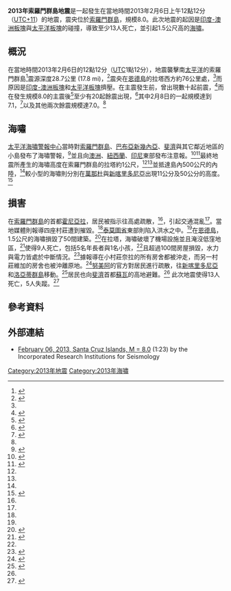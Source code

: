 {{noteTA |G1=Earthquake }}
{{UTC+11}}
{{Infobox earthquake
| title = 2013年索羅門群島地震
| image = 
| image alt =
| imagecaption =
| caption =
| map2 = {{Location map | Solomon Islands
| relief = yes
| label = 
| lat = -10.7377
| long = 165.1378
| mark = Bullseye1.png
| marksize = 40
| position = bottom
| width = 250
| float = center
| caption = }}
| map2_caption = 震央在索羅門群島的位置
| date = {{Start date|2013|02|06|df=y}}
| magnitude = M<sub>w</sub> 8.0
|depth = 28.7公里
|location = {{Coord|10.7377|S|165.1378|E |format=dms |type:event_dim:200km |display=inline,title}}
|type = [[大型逆衝區地震|大型逆衝區地震]]
|countries affected = {{SOL}}<br />{{NCL}}<br />{{VAN}}
|damage =
|intensity = 
|tsunami = 1.5公尺
|aftershocks = 20
|PGA =
|casualties = 13死5失蹤
}}
'''2013年索羅門群島地震'''是一起發生在當地時間2013年2月6日上午12點12分（[[UTC+11|UTC+11]]）的地震，震央位於[[索羅門群島|索羅門群島]]，規模8.0。此次地震的起因是[[印度-澳洲板塊|印度-澳洲板塊]]與[[太平洋板塊|太平洋板塊]]的碰撞，導致至少13人死亡，並引起1.5公尺高的[[海嘯|海嘯]]。

== 概況 ==
在當地時間2013年2月6日的12點12分（[[UTC|UTC]]1點12分），地震襲擊南[[太平洋|太平洋]]的索羅門群島<ref name="autogenerated1">{{cite web |url=http://earthquake.usgs.gov/earthquakes/eventpage/usc000f1s0#summary |title=M8.0 - 76km W of Lata, Solomon Islands 2013-02-06 01:12:27 UTC |publisher=Earthquake.usgs.gov |date= |accessdate=2013-02-10 |archive-date=2021-01-05 |archive-url=https://web.archive.org/web/20210105160150/https://earthquake.usgs.gov/earthquakes/eventpage/usc000f1s0#summary |dead-url=no }}</ref>震源深度28.7公里 (17.8 mi)，<ref name="bbc">{{cite news|date=2013-02-05|title=Powerful earthquake strikes off Solomon Islands|publisher=BBC|accessdate=2013-02-05|url=http://www.bbc.co.uk/news/world-asia-21347496|archive-date=2020-10-21|archive-url=https://web.archive.org/web/20201021080924/https://www.bbc.co.uk/news/world-asia-21347496|dead-url=no}}</ref>震央在[[恩德島|恩德島]]的拉塔西方約76公里處，<ref name="autogenerated1"/>而原因是[[印度-澳洲板塊|印度-澳洲板塊]]和[[太平洋板塊|太平洋板塊]]擠壓。在主震發生前，曾出現數十起前震，<ref>{{cite report|publisher=[[美國地質調查局|美國地質調查局]]|title=M8.0 - Santa Cruz Islands|accessdate=2013-02-05|url=http://earthquake.usgs.gov/earthquakes/eventpage/usc000f1s0#summary|date=|archive-date=2021-01-05|archive-url=https://web.archive.org/web/20210105160150/https://earthquake.usgs.gov/earthquakes/eventpage/usc000f1s0#summary|dead-url=no}}</ref>而在發生規模8.0的主震後<ref>{{cite report|publisher=United States Geological Survey|title=M8.0 - Santa Cruz Islands|accessdate=2013-02-06|url=http://earthquake.usgs.gov/earthquakes/eventpage/usc000f1s0#summary|date=|archive-date=2021-01-05|archive-url=https://web.archive.org/web/20210105160150/https://earthquake.usgs.gov/earthquakes/eventpage/usc000f1s0#summary|dead-url=no}}</ref>至少有20起餘震出現，<ref name="toi">{{cite news |agency=Agence France-Presse |date=2013-02-06 |title=Five dead as Solomons quake sparks Pacific tsunami |publisher=Times of India |accessdate=2013-02-06 |url=http://timesofindia.indiatimes.com/world/rest-of-world/Five-dead-as-Solomons-quake-sparks-Pacific-tsunami/articleshow/18369309.cms |archiveurl=https://web.archive.org/web/20130206205540/http://timesofindia.indiatimes.com/world/rest-of-world/Five-dead-as-Solomons-quake-sparks-Pacific-tsunami/articleshow/18369309.cms |archivedate=2013-02-06 |deadurl=yes }}</ref>其中2月8日的一起規模達到7.1，<ref name=CNA-AFP-1253179>{{cite news |url= http://www.channelnewsasia.com/stories/afp_asiapacific/view/1253179/1/.html |title= Villagers flee huge aftershock in tsunami-hit Solomon Islands |publisher= ChannelNewsAsia |author= AFP |date= 9 February 2013 |accessdate= 9 February 2013 |archive-date= 2013-02-16 |archive-url= https://web.archive.org/web/20130216062959/http://www.channelnewsasia.com/stories/afp_asiapacific/view/1253179/1/.html |dead-url= no }}</ref>以及其他兩次餘震規模達7.0。<ref name="bbc"/>

== 海嘯 ==
[[太平洋海嘯警報中心|太平洋海嘯警報中心]]當時對[[索羅門群島|索羅門群島]]、[[巴布亞新幾內亞|巴布亞新幾內亞]]、[[斐濟|斐濟]]與其它鄰近地區的小島發布了海嘯警報，<ref>{{cite news|last=Vuibau|first=Tevita|title=Tsunami warning|url=http://www.fijitimes.com/story.aspx?id=224546|accessdate=8 February 2013|newspaper=The Fiji Times|date=6 February 2013|archive-url=https://web.archive.org/web/20130208011356/http://www.fijitimes.com/story.aspx?id=224546|archive-date=2013-02-08|dead-url=yes}}</ref>並且向[[澳洲|澳洲]]、[[紐西蘭|紐西蘭]]、[[印尼|印尼]]東部發布注意報。<ref name="wsj">{{cite news|author=Kaylene Hong|date=2013-02-05|title=Magnitude 8 Quake Strikes Off Santa Cruz Islands|publisher=[[新聞集團|新聞集團]]|newspaper=Wall Street Journal|accessdate=2013-02-05|url=http://online.wsj.com/article/SB10001424127887324445904578286703858134458.html|archive-date=2013-05-28|archive-url=https://web.archive.org/web/20130528091141/http://online.wsj.com/article/SB10001424127887324445904578286703858134458.html|dead-url=no}}</ref><ref name="guard">{{cite news|newspaper=The Guardian|date=2013-02-05|title=Tsunami alert after Solomon Islands earthquake|accessdate=2013-02-05|url=http://www.guardian.co.uk/world/2013/feb/06/tsunami-alert-solomon-islands-earthquake|archive-date=2013-02-10|archive-url=https://web.archive.org/web/20130210125301/http://www.guardian.co.uk/world/2013/feb/06/tsunami-alert-solomon-islands-earthquake|dead-url=no}}</ref>最終地震所產生的海嘯高度在索羅門群島的拉塔約1公尺，<ref name="guard"/><ref name="wsj"/>並抵達島內500公尺的內陸，<ref name="toi"/>較小型的海嘯則分別在[[萬那杜|萬那杜]]與[[新喀里多尼亞|新喀里多尼亞]]出現11公分及50公分的高度。<ref name="abc">{{cite news|publisher=ABC Australia|date=2013-02-05|title=Solomons quake triggers tsunami, destroys villages|accessdate=2013-02-05|url=http://www.abc.net.au/news/2013-02-06/solomons-quake-triggers-tsunami/4504034|archive-date=2019-01-07|archive-url=https://web.archive.org/web/20190107080211/https://www.abc.net.au/news/2013-02-06/solomons-quake-triggers-tsunami/4504034|dead-url=no}}</ref>

== 損害 ==
在[[索羅門群島|索羅門群島]]的首都[[霍尼亞拉|霍尼亞拉]]，居民被指示往高處疏散，<ref name="guard"/>，引起交通混亂<ref name="abc"/>。當地媒體則報導四座村莊遭到摧毀。<ref name="toi"/>[[泰莫圖省|泰莫圖省]]東部則陷入洪水之中。<ref name="bbc"/>在[[恩德島|恩德島]]，1.5公尺的海嘯損毀了50間建築。<ref>{{cite news|agency=Associated Press|title=Tsunami damages dozens of homes in Solomon Islands|publisher=USAToday.com|accessdate=2013-02-05|date=2013-02-05|url=http://www.usatoday.com/story/news/world/2013/02/05/tsunami-warning-earthquake-south-pacific/1894875/|archive-date=2019-06-24|archive-url=https://web.archive.org/web/20190624080417/https://www.usatoday.com/story/news/world/2013/02/05/tsunami-warning-earthquake-south-pacific/1894875/|dead-url=no}}</ref>在拉塔，海嘯破壞了機場設施並且淹沒低窪地區，<ref>{{cite news|title=Fears for villages after major quake hits near Solomons|publisher=Sydney Morning Herald|date=2013-02-06|accessdate=2013-02-05|url=http://www.smh.com.au/environment/fears-for-villages-after-major-quake-hits-near-solomons-20130206-2dxso.html|archive-date=2020-11-12|archive-url=https://web.archive.org/web/20201112014255/http://www.smh.com.au/environment/fears-for-villages-after-major-quake-hits-near-solomons-20130206-2dxso.html|dead-url=no}}</ref>使得9人死亡，包括5名年長者與1名小孩，<ref name="abc2"/>且超過100間房屋損毀，水力與電力皆處於中斷情況。<ref>{{cite news |first=Suzanne |last=McFadden |first2=Gerry |last2=Mullany |title=Tsunami Causes Deaths and Damages Homes on Solomon Islands |accessdate=2013-02-06 |date=2013-02-06 |newspaper=[[紐約時報|紐約時報]] |url=http://www.nytimes.com/2013/02/07/world/asia/earthquake-tsunami-solomon-islands-south-pacific.html |archive-date=2020-11-12 |archive-url=https://web.archive.org/web/20201112014411/http://www.nytimes.com/2013/02/07/world/asia/earthquake-tsunami-solomon-islands-south-pacific.html |dead-url=no }}</ref>據報導在小村莊奈拉的所有房舍都被沖走，而另一村莊維加的房舍也被沖離原地。<ref>{{cite web |author=Updated at 9:53 pm on 7 February 2013 |url=http://www.radionz.co.nz/news/world/127442/airport-flood-hinders-tsunami-aid-effort |title=Radio New Zealand : News : World : Airport flood hinders tsunami aid effort |publisher=Radionz.co.nz |date= |accessdate=2013-02-10 |archive-date=2018-04-09 |archive-url=https://web.archive.org/web/20180409233216/http://www.radionz.co.nz/news/world/127442/airport-flood-hinders-tsunami-aid-effort |dead-url=no }}</ref>[[努美阿|努美阿]]的官方對居民進行疏散，往[[新喀里多尼亞|新喀里多尼亞]]和[[洛亞蒂群島|洛亞蒂群島]]移動。<ref name="cnn">{{cite news|publisher=CNN|title=Powerful quake strikes in South Pacific, sparks tsunami|accessdate=2013-02-05|date=2013-02-05|url=http://www.cnn.com/2013/02/05/world/asia/solomon-islands-quake/?hpt=hp_t1|archive-date=2020-08-13|archive-url=https://web.archive.org/web/20200813081230/http://www.cnn.com/2013/02/05/world/asia/solomon-islands-quake/?hpt=hp_t1|dead-url=no}}</ref>居民也向[[斐濟|斐濟]]首都[[蘇瓦|蘇瓦]]的高地避難。<ref name="toi"/> 此次地震使得13人死亡，5人失蹤。<ref name="abc2">{{cite news|publisher=Fairfax New Zealand Limited|date=2013-02-07|title=Airport damage hits Solomons quake cleanup|author=Nicole Pryor And Agencies|accessdate=2013-02-07|url=http://www.stuff.co.nz/world/south-pacific/8271293/Airport-damage-hits-Solomons-quake-cleanup|archive-date=2016-02-04|archive-url=https://web.archive.org/web/20160204094559/http://www.stuff.co.nz/world/south-pacific/8271293/Airport-damage-hits-Solomons-quake-cleanup|dead-url=yes}}</ref>

== 參考資料 ==
{{reflist|3}}

== 外部連結 ==
*[http://www.iris.edu/spudservice/data/1066761 February 06, 2013, Santa Cruz Islands, M = 8.0]{{Wayback|url=http://www.iris.edu/spudservice/data/1066761 |date=20190911234535 }} (1:23) by the Incorporated Research Institutions for Seismology

{{2013年地震}}

[[Category:2013年地震|Category:2013年地震]]
[[Category:2013年海嘯|Category:2013年海嘯]]